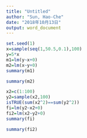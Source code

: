 ---
title: "Untitled"
author: "Sun, Hao-Che"
date: "2018年10月13日"
output: word_document
---

```{r}
set.seed(1)
x=sample(seq(1,50.5,0.1),100)
y=5*x
m1=lm(y~x+0)
m2=lm(x~y+0)
summary(m1)
```
```{r}
summary(m2)
```
```{r}
x2=c(1:100)
y2=sample(x2,100)
isTRUE(sum(x2^2)==sum(y2^2))
fi=lm(y2~x2+0)
fi2=lm(x2~y2+0)
summary(fi)
```
```{r}
summary(fi2)
```